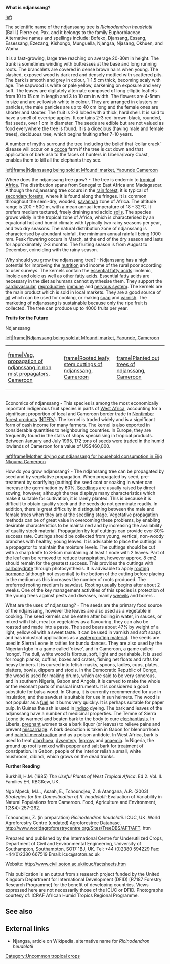 '''What is ndjanssang?''' 

[[image:ndjanssang1.jpg|left]]

The scientific name of the ndjanssang tree is ''Ricinodendron heudelotii'' (Baill.) Pierre ex. Pax. and it belongs to the family Euphorbiaceae. Alternative names and spellings include: Bofeko, Djansang, Essang, Essessang, Ezezang, Kishongo, Munguella, Njangsa, Njasang, Okhuen, and Wama.  

It is a fast-growing, large tree reaching on average 20-30m in height. The trunk is sometimes winding with buttresses at the base and long running roots. The branchlets are covered in dense brown hairs when young. The slashed, exposed wood is dark red and densely mottled with scattered pits. The bark is smooth and grey in colour, 1-1.5 cm thick, becoming scaly with age. The sapwood is white or pale yellow, darkening on exposure and very soft. The leaves are digitately alternate composed of long elliptic leaflets from 10 to 15 cm in length and 3 to 10 cm in width. The flowers are 4-5mm in size and are yellowish-white in colour. They are arranged in clusters or panicles, the male panicles are up to 40 cm long and the female ones are shorter and stouter. The fruit is 2-3 lobed with a thick, hard shell. It is said to have a smell of overripe apples. It contains 2-3 red-brown-black, rounded, flat seeds, over 1 cm in diameter. The seeds are edible but are not valued as food everywhere the tree is found. It is a dioecious (having male and female trees), deciduous tree, which begins fruiting after 7-10 years. 

A number of myths surround the tree including the belief that ‘collar crack’ disease will occur on a [[cocoa]] farm if the tree is cut down and that application of bark ash to the faces of hunters in Liberia/Ivory Coast, enables them to kill all the elephants they see.

[[image:ndjanssang2.jpg|left|frame|Ndjanssang being sold at Mfoundi market, Yaounde Cameroon]]

Where does the ndjanssang tree grow? - The tree is endemic to [[tropical]] [[Africa]]. The distribution spans from Senegal to East Africa and Madagascar. Although the ndjanssang tree occurs in the [[rain forest]], it is typical of [[secondary forest]]s, where it is found along the fringes. It is common throughout the semi-dry, wooded, [[savannah]] zone of Africa. The altitude range is 200 - 500 m, with a mean annual temperature of 18 - 32ºC. It prefers medium textured, freely draining and acidic [[soils]]. The species grows wildly in the tropical zone of Africa, which is characterised by an equatorial hot and humid climate with typically two rainy seasons per year, and two dry seasons. The natural distribution zone of ndjanssang is characterised by abundant rainfall, the minimum annual rainfall being 1000 mm. Peak flowering occurs in March, at the end of the dry season and lasts for approximately 2-3 months. The fruiting season is from August to December, coinciding with the rainy season. 


Why should you grow the ndjanssang tree? - Ndjanssang has a high potential for improving the [[nutrition]] and income of the rural poor according to user surveys. The kernels contain the [[essential fatty acids]] linolenic, linoleic and oleic as well as other [[fatty acids]]. Essential fatty acids are necessary in the diet as humans cannot synthesise them. They support the [[cardiovascular system|cardiovascular]], [[reproductive system|reproductive]], [[immune system|immune]] and [[nervous system]]. The kernels are the main product which is sold in local markets. They are a good source of [[oil]] which can be used for cooking, or making [[soap]] and [[varnish]]. The marketing of ndjanssang is sustainable because only the ripe fruit is collected. The tree can produce up to 4000 fruits per year.


'''Fruits for the Future'''

Ndjanssang

[[image:ndjanssang3.jpg|left|frame|Ndjanssang being sold at Mfoundi market, Yaounde, Cameroon]]

<table><tr><td>[[image:ndjanssang4.jpg|frame|Veg. propagation of ndjanssang in non mist propagators, Cameroon]]</td><td>[[image:ndjanssang5.jpg|frame|Rooted leafy stem cuttings of ndjanssang, Cameroon]]</td><td>[[image:ndjanssang6.jpg|frame|Planted out trees of ndjanssang, Cameroon
]]</td></tr></table><br>

Economics of ndjanssang - This species is among the most economically important indigenous fruit species in parts of [[West Africa]], accounting for a significant proportion of local and Cameroon border trade in [[Nontimber forest products]] ([[NTFPs]]). The kernel is traded widely and is a significant form of cash income for many farmers. The kernel is also exported in considerable quantities to neighbouring countries. In Europe, they are frequently found in the stalls of shops specialising in tropical products. Between January and July 1995, 172 tons of seeds were traded in the humid lowlands of Cameroon for a value of US$460,000.

[[image:ndjanssang7.jpg|left|frame|Mother drying out ndjanssang for household
consumption in Elig Nkouma Cameroon]]

How do you grow ndjanssang? - The ndjanssang tree can be propagated by seed and by vegetative propagation. When propagated by seed, pre-treatment by scarifying (cutting) the seed coat or soaking in water can increase the germination by 60%. [[Seedling]]s are usually raised by direct sowing; however, although the tree displays many characteristics which make it suitable for cultivation, it is rarely planted. This is because it is difficult to obtain quality stock and the seeds do not germinate readily. In addition, there is great difficulty in distinguishing between the male and female trees when they are at the seedling stage. Vegetative propagation methods can be of great value in overcoming these problems, by enabling desirable characteristics to be maintained and by increasing the availability of quality stock material. Propagation by leaf cuttings can provide over 80% success rate. Cuttings should be collected from young, vertical, non-woody branches with healthy, young leaves. It is advisable to place the cuttings in a propagator to maintain the moisture levels. The cuttings should be cut with a sharp knife to 3-5cm maintaining at least 1 node with 2 leaves. Part of the leaf can be removed to reduce transpiration, however approx. 8 cm2 should remain for the greatest success. This provides the cuttings with [[carbohydrate]] through photosynthesis. It is advisable to apply [[rooting hormone]] (although not essential) to the bottom of the cutting before placing in the medium as this increases the number of roots produced. The preferred rooting medium is sawdust. Rooting usually begins after about 2 weeks. One of the key management activities of this species is protection of the young trees against pests and diseases, mainly [[weevil]]s and borers<!--See Talk-->. 


What are the uses of ndjanssang? - The seeds are the primary food source of the ndjanssang, however the leaves are also used as a vegetable in cooking. The seed kernels can be eaten after boiling in water, in sauces, or mixed with fish, meat or vegetables as a flavouring, they can also be roasted and made into a paste. The seed bears about 47% by weight of a light, yellow oil with a sweet taste. It can be used in varnish and soft soaps and has industrial applications as a [[waterproofing material]]. The seeds are used in Sierra Leone in rattles for bundu dances. They are also used by the Nigerian Igbo in a game called ‘okwe’, and in Cameroon, a game called ‘songo’. The dull, white wood is fibrous, soft, light and perishable. It is used for rough planks, coffins, boxes and crates, fishing net floats and rafts for heavy timbers. It is curved into fetish masks, spoons, ladles, cups, plates, platters, bowls, dippers and stools. In the Democratic Republic of Congo, the wood is used for making drums, which are said to be very sonorous, and in southern Nigeria, Gabon and Angola, it is carved to make the whole or the resonant parts of musical instruments. It is considered a good substitute for balsa wood. In Ghana, it is currently recommended for use in insulation, and the sawdust is suitable for use in sun helmets. The wood is not popular as a [[firewood|fuel]] as it burns very quickly. It is perhaps suitable for paper pulp. In Guinea the ash is used in [[indigo]] dyeing. The bark and leaves of the ndjanssang have a number of medicinal properties. The Temne of Sierra Leone tie warmed and beaten bark to the body to cure [[elephantiasis]]. In Liberia, [[pregnancy|pregnant]] women take a bark liquor (or leaves) to relieve pains and prevent [[miscarriage]]. A bark decoction is taken in Gabon for blennorrhoea and [[Dysmenorrhea|painful menstruation]] and as a poison antidote. In West Africa, bark is used to treat [[diarrhoea]], [[dysentery]], [[leprosy]] and [[anaemia]]. In Nigeria, the ground up root is mixed with pepper and salt bark for treatment of constipation. In Gabon, people of the interior relish a small, white mushroom, dibindi, which grows on the dead trunks.

'''Further Reading'''

Burkhill, H.M. (1985) ''The Useful Plants of West Tropical Africa''. Ed 2. Vol. II. Families E-I, RBGKew, UK.

Ngo Mpeck, M.L., Asaah, E., Tchoundjeu, Z. & Atangana, A.R. (2003) ''Strategies for the Domestication of R. heudelotii'': Evaluation of Variability in Natural Populations from Cameroon. Food, Agriculture and Environment, 1(3&4): 257-262.

Tchoundjeu, Z. (in preparation) ''Ricinodendron heudelotii''. ICUC, UK. World Agroforestry Centre (undated) Agroforestree Database. http://www.worldagroforestrycentre.org/Sites/TreeDBS/AFT/AFT. htm

Prepared and published by the International Centre for Underutilized Crops, Department of Civil and Environmental Engineering, University of Southampton, Southampton, SO17 1BJ, UK. Tel: +44 (0)2380 594229 Fax: +44(0)2380 667519 Email: icuc@soton.ac.uk

Website: http://www.civil.soton.ac.uk/icuc/factsheets.htm

This publication is an output from s research project funded by the United Kingdom Department for International Development (DFID) [R7187 Forestry Research Programme] for the benefit of developing countries. Views expressed here are not necessarily those of the ICUC or DFID. Photographs courtesy of: ICRAF African Humid Tropics Regional Programme.

== See also ==



== External links ==

*Njangsa{{w|Njangsa}}, article on Wikipedia, alternative name for ''Ricinodendron heudelotii''

[[Category:Uncommon tropical crops]]